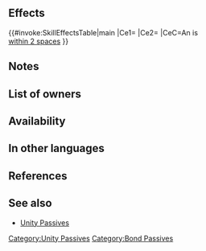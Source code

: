 {{Passive
|name=Atk/Res Unity
|type=A
|exclusive=0
|canUseMove={{MoveList|All}}
|canUseWeapon={{WeaponList|All}}
|alt1name=Atk Res Unity
|1effect=If unit is within 2 spaces of an ally, grants Atk/Res+5 and bonus to Atk/Res during combat=current penalty on each of those stats × 2. (Example: if unit has -7 penalty to Atk, grants Atk+19, for a net bonus of Atk+12.) Calculates each stat bonus independently.
|intID=2351
|randomTimestamp=2021-01-17T07:00:00Z
|properties=random_owner
|1name=Atk/Res Unity
|1tagid=SID_攻撃魔防の連帯4
|1required=Atk/Res Bond 3
|1cost=300
}}
==Effects==
{{#invoke:SkillEffectsTable|main
|Ce1={{Eft|Temporary buffs|Atk/Res|5}}
|Ce2={{Eft|Temporary buffs|Atk/Res|2 x {{SEt|penalties}} on<br>each of {{Tgt|Unit}}'s stats}}
|CeC=An {{Tgt|Ally}} is<br>[[within 2 spaces]]
}}
==Notes==
{{TemporaryBufffromPenalty|source=the unit|ptySource=the unit}}
==List of owners==
{{Skill Hero List}}
==Availability==
{{PassiveFocusList}}
{{PassiveDistributionList}}
{{PassiveCombatManualList}}
==In other languages==
{{OtherLanguages
|english=Atk/Res Unity
|japanese=攻撃魔防の連帯
|german=Agr./Res.-Bündnis
|spanishEU=Alianza Ata/Res
|spanishLA=Alianza Atq./Res.
|french=Unité Atq/Rés
|italian=Coesione Att/Res
|chineseTW=攻擊魔防的連帶
|portuguese=Aliança Atq./Res.
}}
==References==
<references/>
==See also==
{{See also skills|cond=Description LIKE '%Example: if unit has -%penalty to%, grants%, for a net bonus of%' AND Exclusive='1'}}
* [[Skill families/A Passives#Unity|Unity Passives]]
{{Passives Navbox|A}}
[[Category:Unity Passives]]
[[Category:Bond Passives]]